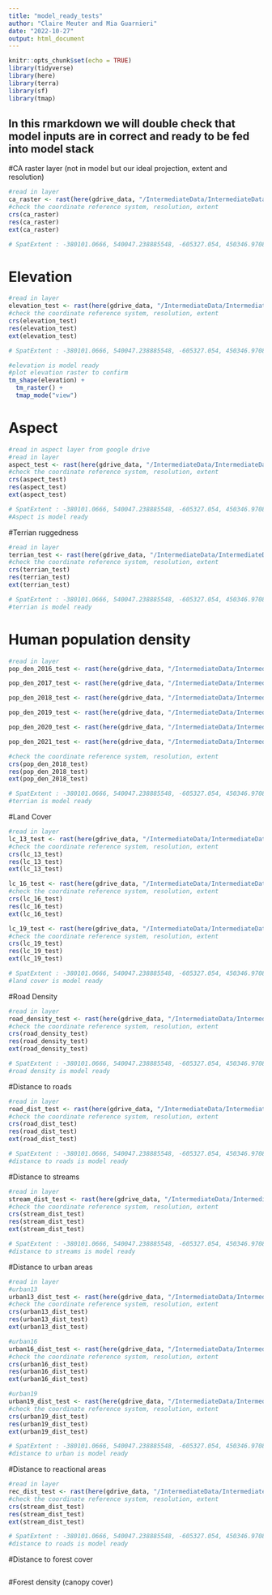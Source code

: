```yaml
---
title: "model_ready_tests"
author: "Claire Meuter and Mia Guarnieri"
date: "2022-10-27"
output: html_document
---
```


```r
knitr::opts_chunk$set(echo = TRUE)
library(tidyverse)
library(here)
library(terra)
library(sf)
library(tmap)
```

## In this rmarkdown we will double check that model inputs are in correct and ready to be fed into model stack 

#CA raster layer (not in model but our ideal projection, extent and resolution)
```r
#read in layer 
ca_raster <- rast(here(gdrive_data, "/IntermediateData/IntermediateData_Files/CARaster_Tiger_Formatted/formattedcaraster.tif"))
#check the coordinate reference system, resolution, extent 
crs(ca_raster)
res(ca_raster)
ext(ca_raster)

# SpatExtent : -380101.0666, 540047.238885548, -605327.054, 450346.970898149 (xmin, xmax, ymin, ymax)
```


# Elevation
```r
#read in layer 
elevation_test <- rast(here(gdrive_data, "/IntermediateData/IntermediateData_Files/Elevation_Formatted/dem_formatted.tif"))
#check the coordinate reference system, resolution, extent 
crs(elevation_test)
res(elevation_test)
ext(elevation_test)

# SpatExtent : -380101.0666, 540047.238885548, -605327.054, 450346.970898149 (xmin, xmax, ymin, ymax)

#elevation is model ready 
#plot elevation raster to confirm
tm_shape(elevation) +
  tm_raster() +
  tmap_mode("view")

```

# Aspect
```r
#read in aspect layer from google drive 
#read in layer 
aspect_test <- rast(here(gdrive_data, "/IntermediateData/IntermediateData_Files/aspect/aspect.tif"))
#check the coordinate reference system, resolution, extent 
crs(aspect_test)
res(aspect_test)
ext(aspect_test)

# SpatExtent : -380101.0666, 540047.238885548, -605327.054, 450346.970898149 (xmin, xmax, ymin, ymax)
#Aspect is model ready
```

#Terrian ruggedness
```r
#read in layer 
terrian_test <- rast(here(gdrive_data, "/IntermediateData/IntermediateData_Files/terrain_ruggedness/terrain_ruggedness.tif"))
#check the coordinate reference system, resolution, extent 
crs(terrian_test)
res(terrian_test)
ext(terrian_test)

# SpatExtent : -380101.0666, 540047.238885548, -605327.054, 450346.970898149 (xmin, xmax, ymin, ymax)
#terrian is model ready 
```

# Human population density 
```r
#read in layer 
pop_den_2016_test <- rast(here(gdrive_data, "/IntermediateData/IntermediateData_Files/Pop_Den_Rasters_Formatted/pop_den_2016_mask.tif"))

pop_den_2017_test <- rast(here(gdrive_data, "/IntermediateData/IntermediateData_Files/Pop_Den_Rasters_Formatted/pop_den_2017_mask.tif"))

pop_den_2018_test <- rast(here(gdrive_data, "/IntermediateData/IntermediateData_Files/Pop_Den_Rasters_Formatted/pop_den_2018_mask.tif"))

pop_den_2019_test <- rast(here(gdrive_data, "/IntermediateData/IntermediateData_Files/Pop_Den_Rasters_Formatted/pop_den_2019_mask.tif"))

pop_den_2020_test <- rast(here(gdrive_data, "/IntermediateData/IntermediateData_Files/Pop_Den_Rasters_Formatted/pop_den_2020_mask.tif"))

pop_den_2021_test <- rast(here(gdrive_data, "/IntermediateData/IntermediateData_Files/Pop_Den_Rasters_Formatted/pop_den_2021_mask.tif"))

#check the coordinate reference system, resolution, extent 
crs(pop_den_2018_test)
res(pop_den_2018_test)
ext(pop_den_2018_test)

# SpatExtent : -380101.0666, 540047.238885548, -605327.054, 450346.970898149 (xmin, xmax, ymin, ymax)
#terrian is model ready 
```

#Land Cover
```r

#read in layer 
lc_13_test <- rast(here(gdrive_data, "/IntermediateData/IntermediateData_Files/NLCD_Rasters_Formatted/lc13_reclassed.tif"))
#check the coordinate reference system, resolution, extent 
crs(lc_13_test)
res(lc_13_test)
ext(lc_13_test)

lc_16_test <- rast(here(gdrive_data, "/IntermediateData/IntermediateData_Files/NLCD_Rasters_Formatted/lc16_reclassed.tif"))
#check the coordinate reference system, resolution, extent 
crs(lc_16_test)
res(lc_16_test)
ext(lc_16_test)

lc_19_test <- rast(here(gdrive_data, "/IntermediateData/IntermediateData_Files/NLCD_Rasters_Formatted/lc19_reclassed.tif"))
#check the coordinate reference system, resolution, extent 
crs(lc_19_test)
res(lc_19_test)
ext(lc_19_test)

# SpatExtent : -380101.0666, 540047.238885548, -605327.054, 450346.970898149 (xmin, xmax, ymin, ymax)
#land cover is model ready 

```

#Road Density
```r
#read in layer 
road_density_test <- rast(here(gdrive_data, "/IntermediateData/IntermediateData_Files/road_density_formatted/road_density_ca.tif"))
#check the coordinate reference system, resolution, extent 
crs(road_density_test)
res(road_density_test)
ext(road_density_test)

# SpatExtent : -380101.0666, 540047.238885548, -605327.054, 450346.970898149 (xmin, xmax, ymin, ymax)
#road density is model ready 
```

#Distance to roads
```r
#read in layer 
road_dist_test <- rast(here(gdrive_data, "/IntermediateData/IntermediateData_Files/distance_rasters/dist_to_road/model_ready/roads15_ca_distance.tif"))
#check the coordinate reference system, resolution, extent 
crs(road_dist_test)
res(road_dist_test)
ext(road_dist_test)

# SpatExtent : -380101.0666, 540047.238885548, -605327.054, 450346.970898149 (xmin, xmax, ymin, ymax)
#distance to roads is model ready 
```

#Distance to streams 
```r
#read in layer 
stream_dist_test <- rast(here(gdrive_data, "/IntermediateData/IntermediateData_Files/distance_rasters/dist_to_stream/model_ready/stream17_ca_distance.tif"))
#check the coordinate reference system, resolution, extent 
crs(stream_dist_test)
res(stream_dist_test)
ext(stream_dist_test)

# SpatExtent : -380101.0666, 540047.238885548, -605327.054, 450346.970898149 (xmin, xmax, ymin, ymax)
#distance to streams is model ready 
```

#Distance to urban areas 
```r
#read in layer 
#urban13
urban13_dist_test <- rast(here(gdrive_data, "/IntermediateData/IntermediateData_Files/distance_rasters/dist_to_urban/model_ready/ua13_ca_distance.tif"))
#check the coordinate reference system, resolution, extent 
crs(urban13_dist_test)
res(urban13_dist_test)
ext(urban13_dist_test)

#urban16
urban16_dist_test <- rast(here(gdrive_data, "/IntermediateData/IntermediateData_Files/distance_rasters/dist_to_urban/model_ready/ua16_ca_distance.tif"))
#check the coordinate reference system, resolution, extent 
crs(urban16_dist_test)
res(urban16_dist_test)
ext(urban16_dist_test)

#urban19
urban19_dist_test <- rast(here(gdrive_data, "/IntermediateData/IntermediateData_Files/distance_rasters/dist_to_urban/model_ready/ua19_ca_distance.tif"))
#check the coordinate reference system, resolution, extent 
crs(urban19_dist_test)
res(urban19_dist_test)
ext(urban19_dist_test)

# SpatExtent : -380101.0666, 540047.238885548, -605327.054, 450346.970898149 (xmin, xmax, ymin, ymax)
#distance to urban is model ready 
```

#Distance to reactional areas 
```r
#read in layer 
rec_dist_test <- rast(here(gdrive_data, "/IntermediateData/IntermediateData_Files/distance_rasters/dist_to_stream/model_ready/stream17_ca_distance.tif"))
#check the coordinate reference system, resolution, extent 
crs(stream_dist_test)
res(stream_dist_test)
ext(stream_dist_test)

# SpatExtent : -380101.0666, 540047.238885548, -605327.054, 450346.970898149 (xmin, xmax, ymin, ymax)
#distance to roads is model ready 
```

#Distance to forest cover 
```r

```

#Forest density (canopy cover) 
```r

```


